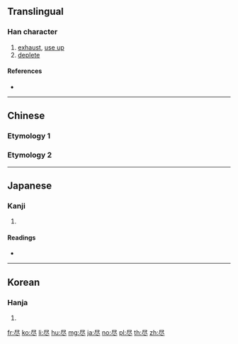 {{character info/new}}
{{also|儘|盡}}

==Translingual==
{{ja-forms|[[尽]]|[[尽]]|[[盡]]}}
{{Han simplified forms|儘|侭|尽|ex=y}}

===Han character===
{{Han char|rn=44|rad=尸|as=03|sn=6|four=|canj=SOY|ids=⿱尺⺀}}

# [[exhaust]], [[use up]]
# [[deplete]]

====References====
* {{Han ref|kx=0300.090|dkj=07642|dj=0596.060|hdz=20966.020|uh=5C3D|ud=23613}}

----

==Chinese==
===Etymology 1===
{{zh-see|盡}}

===Etymology 2===
{{zh-see|儘}}

----

==Japanese==

===Kanji===
{{ja-kanji|grade=c|rs=尸03}}

# {{defn|lang=ja|sort=尸03}}

====Readings====
* {{ja-readings|goon=[[じん]] (jin)|kanon=[[しん]] (shin) {{non-joyo-reading}}|kun=[[つくす]] (tsukusu), [[つきる]] (tsukiru), [[ことごとく]] (kotogotoku)}}

----

==Korean==

===Hanja===
{{ko-hanja|hangeul=진|rv=jin|mr=chin}}

# {{defn|lang=ko|sort=尸03}}

[[fr:尽]]
[[ko:尽]]
[[li:尽]]
[[hu:尽]]
[[mg:尽]]
[[ja:尽]]
[[no:尽]]
[[pl:尽]]
[[th:尽]]
[[zh:尽]]